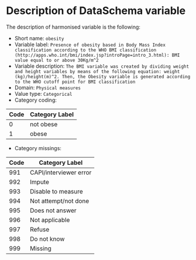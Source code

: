 # Description of DataSchema variable

The description of harmonised variable is the following:

* Short name: `obesity`
* Variable label: `Presence of obesity based in Body Mass Index classification according to the WHO BMI classification (http://apps.who.int/bmi/index.jsp?introPage=intro_3.html): BMI value equal to or above 30Kg/m^2`
* Variable description: `The BMI variable was created by dividing weight and height variables by means of the following equation: weight (kg)/height(m)^2. Then, the Obesity variable is generated according to the WHO cutoff point for BMI classification`
* Domain: `Physical measures`
* Value type: `Categorical`
* Category coding:

**Code** | **Category Label**
-------- | ------------------
0        | not obese
1        | obese

* Category missings: 

**Code** | **Category Label**
----| ------------------
991 | CAPI/interviewer error
992 | Impute
993 | Disable to measure
994 | Not attempt/not done
995 | Does not answer
996 | Not applicable
997 | Refuse
998 | Do not know
999 | Missing